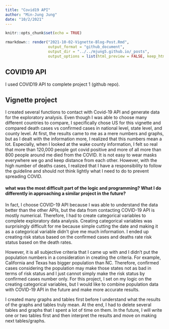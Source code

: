 ```yaml
---
title: "Covid19 API"
author: "Min-Jung Jung"
date: "10/2/2021"
---
```


```r
knitr::opts_chunk$set(echo = TRUE)
```

```r
rmarkdown:: render("2021-10-02-Vignette-Blog-Post.Rmd",
                   output_format = "github_document",
                   output_dir = "../../mjung5.github.io/_posts", 
                   output_options = list(html_preview = FALSE, keep_html = FALSE))
```
## COVID19 API

I used COVID19 API to complete project 1 (github repo). 

## Vignette project

I created several functions to contact with Covid-19 API and generate data for the exploratory analysis. Even though I was able to choose many different countries to compare, I specifically chose US for this vignette and compared death cases vs confirmed cases in national level, state level, and county level. At first, the results came to me as a mere numbers and graphs, but as I dealt with the information more, I realized that this numbers mean a lot. Especially, when I looked at the wake county information, I felt so real that more than 120,000 people got covid positive and more of all more than 800 people around me died from the COVID. It is not easy to wear masks everywhere we go and keep distance from each other. However, with the high number of deaths cases, I realized that I have a responsibility to follow the guideline and should not think lightly what I need to do to prevent spreading COVID. 

#### what was the most difficult part of the logic and programming? What I do differently in approaching a similar project in the future?

In fact, I choose COVID-19 API because I was able to understand the data better than the other APIs, but the data from contacting COVID-19 API is mostly numerical. Therefore, I had to create categorical variables to complete exploratory data analysis. Creating categorical variables was surprisingly difficult for me because simple cutting the date and making it as a categorical variable didn't give me much information. I ended up creating risk status based on the confirmed cases and deaths rate risk status based on the death rates. 

However, it is all subjective criteria that I came up with and I didn't put the population numbers in a consideration in creating the criteria. For example, California  and Texas has bigger population than NC. Therefore, confirmed cases considering the population may make those states not as bad in terms of risk status and I just cannot simply make the risk status by confirmed cases number only. For this project, I set on my logic on the creating categorical variables, but I would like to combine population data with COVID-19 API in the future and make more accurate results.

I created many graphs and tables first before I understand what the results of the graphs and tables truly mean. At the end, I had to delete several tables and graphs that I spent a lot of time on them. In the future, I will write one or two tables first and then interpret the results and move on making next tables/graphs.

